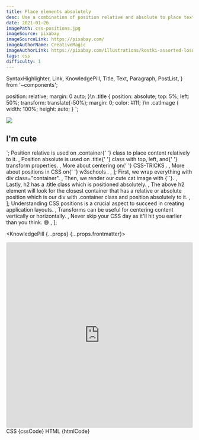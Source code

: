 ```yaml
---
title: Place elements absolutely
desc: Use a combination of position relative and absolute to place text on the image (cute cat included) card.
date: 2021-01-26
imagePath: css-positions.jpg
imageSource: pixabay
imageSourceLink: https://pixabay.com/
imageAuthorName: CreativeMagic
imageAuthorLink: https://pixabay.com/illustrations/kostki-assorted-losowe-zabawki-677092/
tags: css
difficulty: 1
---
```


  SyntaxHighlighter,
  Link,
  KnowledgePill,
  Title,
  Text,
  Paragraph,
  PostList,
} from '~components';

  position: relative;
  margin: 0 auto;
}\n
.title {
  position: absolute;
  top: 5%;
  left: 50%;
  transform: translate(-50%);
  margin: 0;
  color: #fff;
}\n
.catImage {
  width: 100%;
  height: auto;
}
`;

  <img src="https://cataas.com/cat/cute" class="catImage" />
  <h2 class="title">I'm cute</h2>
</div>`;

  <Text>
    Position <Text code>relative</Text> is used on <Text code>.container</Text>{' '}
    class to place content relatively to it.
  </Text>,
  <Text>
    Position <Text code>absolute</Text> is used on <Text code>.title</Text>{' '}
    class with <Text code>top</Text>, <Text code>left</Text>, and{' '}
    <Text code>transform</Text> properties.
  </Text>,
  <Text>
    More about centering on{' '}
    <Link href="https://css-tricks.com/centering-css-complete-guide/">
      CSS-TRICKS
    </Link>
    .
  </Text>,
  <Text>
    More about positions in CSS on{' '}
    <Link href="https://www.w3schools.com/css/css_positioning.asp">
      w3schools
    </Link>
    .
  </Text>,
];

  <Text>
    First, we wrap everything with <Text code>div class="container"</Text>.
  </Text>,
  <Text>
    Then, we render our cute cat image with <Text code>{`<img src.../>`}</Text>.
  </Text>,
  <Text>
    Lastly, <Text code>h2</Text> has a <Text code>.title</Text> class which is
    positioned absolutely.
  </Text>,
  <Text>
    The above <Text code>h2</Text> element will look for the closest container
    that has a <Text code>relative</Text> or <Text code>absolute</Text> position
    which is our <Text code>div</Text> with <Text code>.container</Text> class
    and position absolutely to it.
  </Text>,
];

  <Text>
    Understanding CSS positions is a crucial aspect to succeed in creating
    application layouts.
  </Text>,
  <Text>
    Transforms can be useful for centering content vertically or horizontally.
  </Text>,
  <Text>
    Never skip your CSS day as it'll hit you earlier than you think. 😅
  </Text>,
];

<KnowledgePill {...props} {...props.frontmatter}>
  <Title level={4} transform="none">
    Preview
  </Title>
  <Paragraph>
    <iframe
      src="https://codesandbox.io/embed/practical-violet-1icj7?fontsize=14&hidenavigation=1&theme=dark"
      style="width:100%; height:500px; border:0; border-radius: 4px; overflow:hidden;"
      title="practical-violet-1icj7"
      allow="accelerometer; ambient-light-sensor; camera; encrypted-media; geolocation; gyroscope; hid; microphone; midi; payment; usb; vr; xr-spatial-tracking"
      sandbox="allow-forms allow-modals allow-popups allow-presentation allow-same-origin allow-scripts"
    ></iframe>
  </Paragraph>
  <Title level={4} transform="none">
    Combination of positions
  </Title>
  <Text size="small">CSS</Text>
  <SyntaxHighlighter language="css">{cssCode}</SyntaxHighlighter>
  <PostList data={cssListData} />
  <Text size="small">HTML</Text>
  <SyntaxHighlighter language="css">{htmlCode}</SyntaxHighlighter>
  <PostList data={htmlListData} />
  <Title level={4} transform="none">
    Summary
  </Title>
  <PostList data={listData} />
</KnowledgePill>
